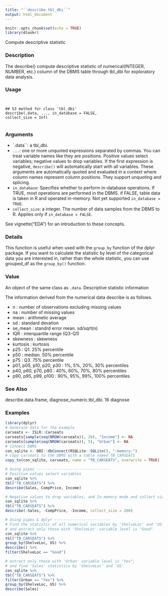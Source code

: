 ---
title: "``describe.tbl_dbi``"
output: html_document
---

```{r setup, include=FALSE}
knitr::opts_chunk$set(echo = TRUE)
library(dlookr)
```

 Compute descriptive statistic

### Description 

The describe() compute descriptive statistic of numerical(INTEGER, NUMBER, etc.) column of
the DBMS table through tbl_dbi for exploratory data analysis.

### Usage 
<pre><code>

## S3 method for class 'tbl_dbi'
describe(.data, ..., in_database = FALSE,
collect_size = Inf)

</code></pre>
### Arguments
 
* `.data``:   a tbl_dbi.
* ``...``: one or more unquoted expressions separated by commas. You can treat variable
names like they are positions. Positive values select variables; negative values to drop variables. If the first expression is negative, ``describe()`` will automatically start with all variables. These arguments are automatically quoted and evaluated in a context where column names represent column positions. They support unquoting and splicing.
* ``in_database``: Specifies whether to perform in-database operations. If TRUE, most operations
are performed in the DBMS. if FALSE, table data is taken in R and operated in-memory. Not yet supported ``in_database = TRUE``.
* ``collect_size``: a integer. The number of data samples from the DBMS to R. Applies only if ``in_database = FALSE``.

See vignette("EDA") for an introduction to these concepts.

### Details 

This function is useful when used with the ``group_by`` function of the dplyr package. If you want to calculate the statistic by level of the categorical data you are interested in, rather than the whole statistic, you can use grouped_df as the ``group_by()`` function.

### Value 

An object of the same class as ``.data``.
Descriptive statistic information

The information derived from the numerical data describe is as follows.

*  n : number of observations excluding missing values
*  na : number of missing values
*  mean : arithmetic average
*  sd : standard devation
*  se_mean : standrd error mean. sd/sqrt(n)
*  IQR : interquartile range (Q3-Q1)
*  skewness : skewness
*  kurtosis : kurtosis
*  p25 : Q1. 25% percentile
*  p50 : median. 50% percentile
*  p75 : Q3. 75% percentile
*  p01, p05, p10, p20, p30 : 1%, 5%, 20%, 30% percentiles
*  p40, p60, p70, p80 : 40%, 60%, 70%, 80% percentiles
*  p90, p95, p99, p100 : 90%, 95%, 99%, 100% percentiles

### See Also
 
describe.data.frame, diagnose_numeric.tbl_dbi.
16 diagnose

### Examples
```{r}

library(dplyr)
# Generate data for the example
carseats <- ISLR::Carseats
carseats[sample(seq(NROW(carseats)), 20), "Income"] <- NA
carseats[sample(seq(NROW(carseats)), 5), "Urban"] <- NA
# connect DBMS
con_sqlite <- DBI::dbConnect(RSQLite::SQLite(), ":memory:")
# copy carseats to the DBMS with a table named TB_CARSEATS
copy_to(con_sqlite, carseats, name = "TB_CARSEATS", overwrite = TRUE)
```

```{r}
# Using pipes ---------------------------------
# Positive values select variables
con_sqlite %>%
tbl("TB_CARSEATS") %>%
describe(Sales, CompPrice, Income)

```

```{r}
# Negative values to drop variables, and In-memory mode and collect size is 200
con_sqlite %>%
tbl("TB_CARSEATS") %>%
describe(-Sales, -CompPrice, -Income, collect_size = 200)
```

```{r}
# Using pipes & dplyr -------------------------
# Find the statistic of all numerical variables by 'ShelveLoc' and 'US',
# and extract only those with 'ShelveLoc' variable level is "Good".
con_sqlite %>%
tbl("TB_CARSEATS") %>%
group_by(ShelveLoc, US) %>%
describe() %>%
filter(ShelveLoc == "Good")
```

```{r}
# extract only those with 'Urban' variable level is "Yes",
# and find 'Sales' statistics by 'ShelveLoc' and 'US'
con_sqlite %>%
tbl("TB_CARSEATS") %>%
filter(Urban == "Yes") %>%
group_by(ShelveLoc, US) %>%
describe(Sales)
```